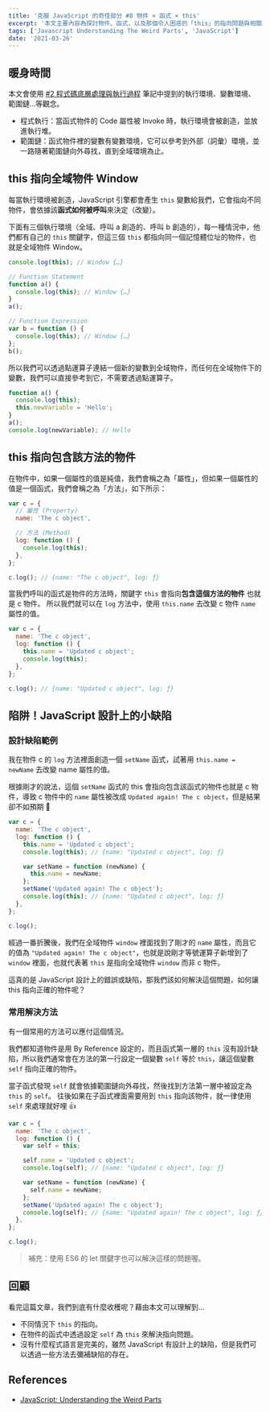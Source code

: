 ```yaml
---
title: '克服 JavaScript 的奇怪部分 #8 物件 × 函式 × this'
excerpt: '本文主要內容為探討物件、函式，以及那個令人困惑的「this」的指向問題與相關知識。'
tags: ['Javascript Understanding The Weird Parts', 'JavaScript']
date: '2021-03-26'
---
```


## 暖身時間

本文會使用 [#2 程式碼底層處理與執行過程](https://sealman234.github.io/2021-02-23-execution-context/) 筆記中提到的執行環境、變數環境、範圍鏈…等觀念。

- 程式執行：當函式物件的 Code 屬性被 Invoke 時，執行環境會被創造，並放進執行堆。
- 範圍鏈：函式物件裡的變數有變數環境，它可以參考到外部（詞彙）環境，並一路隨著範圍鏈向外尋找，直到全域環境為止。

## this 指向全域物件 Window

每當執行環境被創造，JavaScript 引擎都會產生 `this` 變數給我們，它會指向不同物件，會依據該**函式如何被呼叫**來決定（改變）。

下面有三個執行環境（全域、呼叫 a 創造的、呼叫 b 創造的），每一種情況中，他們都有自己的 `this` 關鍵字，但這三個 `this` 都指向同一個記憶體位址的物件，也就是全域物件 Window。

```javascript
console.log(this); // Window {…}

// Function Statement
function a() {
  console.log(this); // Window {…}
}
a();

// Function Expression
var b = function () {
  console.log(this); // Window {…}
};
b();
```

所以我們可以透過點運算子連結一個新的變數到全域物件，而任何在全域物件下的變數，我們可以直接參考到它，不需要透過點運算子。

```javascript
function a() {
  console.log(this);
  this.newVariable = 'Hello';
}
a();
console.log(newVariable); // Hello
```

## this 指向包含該方法的物件

在物件中，如果一個屬性的值是純值，我們會稱之為「屬性」，但如果一個屬性的值是一個函式，我們會稱之為「方法」，如下所示：

```javascript
var c = {
  // 屬性 (Property)
  name: 'The c object',

  // 方法 (Method)
  log: function () {
    console.log(this);
  },
};

c.log(); // {name: "The c object", log: ƒ}
```

當我們呼叫的函式是物件的方法時，關鍵字 `this` 會指向**包含這個方法的物件** 也就是 c 物件。
所以我們就可以在 `log` 方法中，使用 `this.name` 去改變 c 物件 `name` 屬性的值。

```javascript
var c = {
  name: 'The c object',
  log: function () {
    this.name = 'Updated c object';
    console.log(this);
  },
};

c.log(); // {name: "Updated c object", log: ƒ}
```

## 陷阱！JavaScript 設計上的小缺陷

### 設計缺陷範例

我在物件 c 的 `log` 方法裡面創造一個 `setName` 函式，試著用 `this.name = newName` 去改變 name 屬性的值。

根據剛才的說法，這個 `setName` 函式的 this 會指向包含該函式的物件也就是 c 物件，導致 c 物件中的 `name` 屬性被改成 `Updated again! The c object`，但是結果卻不如預期 🤔

```javascript
var c = {
  name: 'The c object',
  log: function () {
    this.name = 'Updated c object';
    console.log(this); // {name: "Updated c object", log: ƒ}

    var setName = function (newName) {
      this.name = newName;
    };
    setName('Updated again! The c object');
    console.log(this); // {name: "Updated c object", log: ƒ}
  },
};

c.log();
```

經過一番折騰後，我們在全域物件 `window` 裡面找到了剛才的 `name` 屬性，而且它的值為 `"Updated again! The c object"`，也就是說剛才等號運算子新增到了 `window` 裡面，也就代表著 `this` 是指向全域物件 `window` 而非 c 物件。

這真的是 JavaScript 設計上的錯誤或缺陷，那我們該如何解決這個問題，如何讓 this 指向正確的物件呢？

### 常用解決方法

有一個常用的方法可以應付這個情況。

我們都知道物件是用 By Reference 設定的，而且函式第一層的 `this` 沒有設計缺陷，所以我們通常會在方法的第一行設定一個變數 `self` 等於 `this`，讓這個變數 `self` 指向正確的物件。

當子函式發現 `self` 就會依據範圍鏈向外尋找，然後找到方法第一層中被設定為 `this` 的 `self`。
往後如果在子函式裡面需要用到 `this` 指向該物件，就一律使用 `self` 來處理就好哩 👍

```javascript
var c = {
  name: 'The c object',
  log: function () {
    var self = this;

    self.name = 'Updated c object';
    console.log(self); // {name: "Updated c object", log: ƒ}

    var setName = function (newName) {
      self.name = newName;
    };
    setName('Updated again! The c object');
    console.log(self); // {name: "Updated again! The c object", log: ƒ}
  },
};

c.log();
```

> 補充：使用 ES6 的 let 關鍵字也可以解決這樣的問題喔。

## 回顧

看完這篇文章，我們到底有什麼收穫呢？藉由本文可以理解到…

- 不同情況下 `this` 的指向。
- 在物件的函式中透過設定 `self` 為 `this` 來解決指向問題。
- 沒有什麼程式語言是完美的，雖然 JavaScript 有設計上的缺陷，但是我們可以透過一些方法去彌補缺陷的存在。

## References

- [JavaScript: Understanding the Weird Parts](https://www.udemy.com/course/understand-javascript/)
